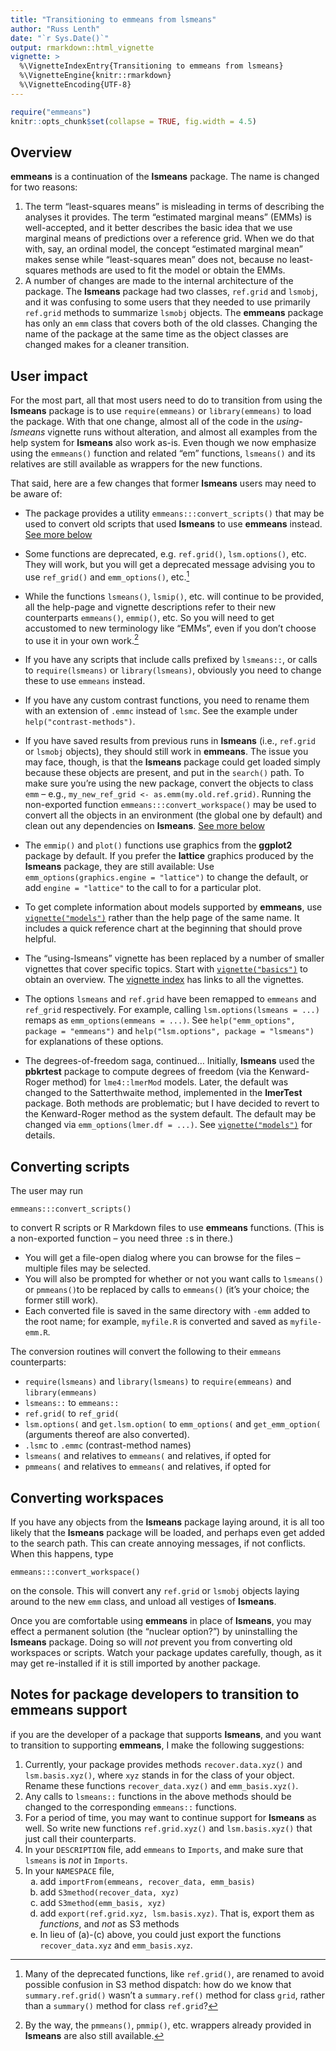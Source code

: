 ```yaml
---
title: "Transitioning to emmeans from lsmeans"
author: "Russ Lenth"
date: "`r Sys.Date()`"
output: rmarkdown::html_vignette
vignette: >
  %\VignetteIndexEntry{Transitioning to emmeans from lsmeans}
  %\VignetteEngine{knitr::rmarkdown}
  %\VignetteEncoding{UTF-8}
---
```

```r
require("emmeans")
knitr::opts_chunk$set(collapse = TRUE, fig.width = 4.5)
```

## Overview
**emmeans** is a continuation of the **lsmeans** package. The name is
changed for two reasons:

  1. The term "least-squares means" is misleading in terms of describing 
     the analyses it provides. The term "estimated marginal means" (EMMs) is
     well-accepted, and it better describes the basic idea that we use
     marginal means of predictions over a reference grid. When we do that
     with, say, an ordinal model, the concept "estimated marginal mean"
     makes sense while "least-squares mean" does not, because no 
     least-squares methods are used to fit the model or obtain the EMMs.
  2. A number of changes are made to the internal architecture of the
     package. The **lsmeans** package had two classes, `ref.grid` and `lsmobj`,
     and it was confusing to some users that they needed to use primarily
     `ref.grid` methods to summarize `lsmobj` objects. The **emmeans**
     package has only an `emm` class that covers both of the old classes.
     Changing the name of the package at the same time as the object 
     classes are changed makes for a cleaner transition.

## User impact
For the most part, all that most users need to do to transition from
using the **lsmeans** package is to use `require(emmeans)` 
or `library(emmeans)` to load the package. With that one change,
almost all of the code in the *using-lsmeans* vignette runs without alteration,
and almost all examples from the help system for **lsmeans** also work as-is. 
Even though we
now emphasize using the `emmeans()` function and related "em" functions,
`lsmeans()` and its relatives are still available as wrappers for the new
functions.

That said, here are a few changes that former **lsmeans** users may
need to be aware of:

  * The package provides a utility `emmeans:::convert_scripts()` that may be
    used to convert old scripts that used **lsmeans** to use **emmeans** instead.
    [See more below](#scripts)
  * Some functions are deprecated, e.g. `ref.grid()`, `lsm.options()`, etc.
    They will work, but you will get a deprecated message advising you to
    use `ref_grid()` and `emm_options()`, etc.[^1]
    
    [^1]: Many of the deprecated functions, like `ref.grid()`, are renamed to
    avoid possible confusion in S3 method dispatch: how do we know that
    `summary.ref.grid()` wasn't a `summary.ref()` method for class `grid`,
    rather than a `summary()` method for class `ref.grid`?
    
  * While the functions `lsmeans()`, `lsmip()`, etc. will continue to be
    provided, all the help-page and vignette descriptions refer to their
    new counterparts `emmeans()`, `emmip()`, etc. So you will need to
    get accustomed to new terminology like "EMMs", even if you don't
    choose to use it in your own work.[^2]
    
    [^2]: By the way, the `pmmeans()`, `pmmip()`, etc. wrappers already
    provided in **lsmeans** are also still available.
    
  * If you have any scripts that include calls prefixed by `lsmeans::`,
    or calls to `require(lsmeans)` or `library(lsmeans)`, obviously you
    need to change these to use `emmeans` instead.
  * If you have any custom contrast functions, you need to rename them
    with an extension of `.emmc` instead of `lsmc`. See the example
    under `help("contrast-methods")`.
  * If you have saved results from previous runs in **lsmeans** (i.e.,
    `ref.grid` or `lsmobj` objects), they should still work in **emmeans**. The
    issue you may face, though, is that the **lsmeans** package could get loaded
    simply because these objects are present, and put in the `search()` path. To
    make sure you're using the new package, convert the objects to class `emm`
    -- e.g., `my_new_ref_grid <- as.emm(my.old.ref.grid)`.
    Running the non-exported function `emmeans:::convert_workspace()` may
    be used to convert all the objects in an environment (the global
    one by default) and clean out any dependencies on **lsmeans**. 
    [See more below](#workspaces)
  * The `emmip()` and `plot()` functions use graphics from the **ggplot2**
    package by default. If you prefer the **lattice** graphics produced
    by the **lsmeans** package, they are still available: Use 
    `emm_options(graphics.engine = "lattice")` to change the default,
    or add `engine = "lattice"` to the call to for a particular plot.
  * To get complete information about models supported by **emmeans**,
    use [`vignette("models")`](models.html) rather than the help page of the same name.
    It includes a quick reference chart at the beginning that should
    prove helpful.
  * The "using-lsmeans" vignette has been replaced by a number of
    smaller vignettes that cover specific topics. Start with 
    [`vignette("basics")`](basics.html) to obtain an overview.  The
    [vignette index](index.html) has links to all the vignettes.
  * The options `lsmeans` and `ref.grid` have been 
    remapped to `emmeans` and `ref_grid` respectively. For example, calling 
    `lsm.options(lsmeans = ...)` remaps as `emm_options(emmeans = ...)`. 
    See `help("emm_options", package = "emmeans")` and 
    `help("lsm.options", package = "lsmeans")` for explanations of these 
    options.
  * The degrees-of-freedom saga, continued... Initially, **lsmeans** used the
    **pbkrtest** package to compute degrees of freedom (via the Kenward-Roger 
    method) for `lme4::lmerMod` models. Later, the default was changed to the 
    Satterthwaite method, implemented in the **lmerTest** package. Both methods 
    are problematic; but I have decided to revert to the Kenward-Roger method 
    as the system default. The default may be changed via 
    `emm_options(lmer.df = ...)`. See [`vignette("models")`](models.html#L) for details.
    
## Converting scripts {#scripts}
The user may run 
```
emmeans:::convert_scripts()
```
to convert R scripts or R Markdown files to use **emmeans** functions. 
(This is a non-exported function -- you need three `:`s in there.)

  * You will get a file-open dialog
    where you can browse for the files -- multiple files may be selected. 
  * You will also be prompted for whether or not you want calls to `lsmeans()` 
    or `pmmeans()`to be replaced by calls to `emmeans()` (it's your choice; the
    former still work).
  * Each converted file is saved in the same directory with `-emm` added to the
    root name; for example, `myfile.R` is converted and saved as `myfile-emm.R`.

The conversion routines will convert the following to their `emmeans` counterparts:

  * `require(lsmeans)` and `library(lsmeans)` to `require(emmeans)` and `library(emmeans)`
  * `lsmeans::` to `emmeans::`
  * `ref.grid(` to `ref_grid(`
  * `lsm.options(` and `get.lsm.option(` to `emm_options(` and `get_emm_option(`
    (arguments thereof are also converted).
  * `.lsmc` to `.emmc` (contrast-method names)
  * `lsmeans(` and relatives to `emmeans(` and relatives, if opted for
  * `pmmeans(` and relatives to `emmeans(` and relatives, if opted for

## Converting workspaces {#workspaces}
If you have any objects from the **lsmeans** package laying around, it is
all too likely that the **lsmeans** package will be loaded, and perhaps
even get added to the search path. This can create annoying messages, if not
conflicts. When this happens, type 
```
emmeans:::convert_workspace()
``` 
on the console. This will convert any `ref.grid` or `lsmobj` objects laying
around to the new `emm` class, and unload all vestiges of **lsmeans**.

Once you are comfortable using **emmeans** in place of **lsmeans**, you
may effect a permanent solution (the "nuclear option?") by uninstalling
the **lsmeans** package. Doing so will *not* prevent you from converting old
workspaces or scripts. Watch your package updates carefully, though,
as it may get re-installed if it is still imported by another package. 

## Notes for package developers to transition to emmeans support
if you are the developer of a package that supports **lsmeans**, and you want to transition to supporting **emmeans**, I make the following suggestions:

 1. Currently, your package provides methods `recover.data.xyz()` and 
    `lsm.basis.xyz()`, where `xyz` stands in for the class of your object. Rename
    these functions `recover_data.xyz()` and `emm_basis.xyz()`.
 2. Any calls to `lsmeans::` functions in the above methods should be changed
    to the corresponding `emmeans::` functions.
 3. For a period of time, you may want to continue support for **lsmeans** 
    as well. So write new functions `ref.grid.xyz()` and `lsm.basis.xyz()`
    that just call their counterparts.
 4. In your `DESCRIPTION` file, add `emmeans` to `Imports`, and make sure that
    `lsmeans` is *not* in `Imports`.
 5. In your `NAMESPACE` file,
     a. add `importFrom(emmeans, recover_data, emm_basis)`
     b. add `S3method(recover_data, xyz)`
     c. add `S3method(emm_basis, xyz)`
     d. add `export(ref.grid.xyz, lsm.basis.xyz)`. 
        That is, export them as *functions*,
        and *not* as S3 methods
     e. In lieu of (a)-(c) above, you could just export the functions
        `recover_data.xyz` and `emm_basis.xyz`. 
